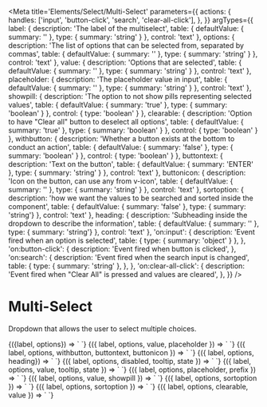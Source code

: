 
<Meta
  title='Elements/Select/Multi-Select'
  parameters={{
    actions: {
      handles: ['input', 'button-click', 'search', 'clear-all-click'],
    },
  }}
  argTypes={{
    label: {
      description: 'The label of the multiselect',
      table: { 
        defaultValue: { summary: '' },
        type: { summary: 'string' }
      },
      control: 'text'
    },
    options: {
      description: 'The list of options that can be selected from, separated by commas',
      table: { 
        defaultValue: { summary: '' },
        type: { summary: 'string' }
      },
      control: 'text'
    },
    value: {
      description: 'Options that are selected',
      table: { 
        defaultValue: { summary: '' },
        type: { summary: 'string' }
      },
      control: 'text'
    },
    placeholder: {
      description: 'The placeholder value in input',
      table: { 
        defaultValue: { summary: '' },
        type: { summary: 'string' }
      },
      control: 'text'
    },
    showpill: { 
      description: 'The option to not show pills representing selected values',
      table: { 
        defaultValue: { summary: 'true' },
        type: { summary: 'boolean' }
      },
      control: { type: 'boolean' }
    },
    clearable: {
      description: 'Option to have "Clear all" button to deselect all options',
      table: {
        defaultValue: { summary: 'true' },
        type: { summary: 'boolean' }
      },
      control: { type: 'boolean' }
    },
    withbutton: {
      description: 'Whether a button exists at the bottom to conduct an action',
      table: { 
        defaultValue: { summary: 'false' },
        type: { summary: 'boolean' }
      },
      control: { type: 'boolean' }
    },
    buttontext: {
      description: 'Text on the button',
      table: { 
        defaultValue: { summary: 'ENTER' },
        type: { summary: 'string' }
      },
      control: 'text'
    },
    buttonicon: {
      description: 'Icon on the button, can use any from v-icon',
      table: { 
        defaultValue: { summary: '' },
        type: { summary: 'string' }
      },
      control: 'text'
    },
    sortoption: {
      description: 'how we want the values to be searched and sorted inside the component',
      table: { 
        defaultValue: { summary: 'false' },
        type: { summary: 'string'}
       },
      control: 'text'
    }, 
    heading: {
      description: 'Subheading inside the dropdown to describe the information',
      table: { 
        defaultValue: { summary: '' },
        type: { summary: 'string'}
      },
      control: 'text'
    },
    'on:input': {
      description: 'Event fired when an option is selected',
      table: { 
        type: { summary: 'object' }
      },
    },
    'on:button-click': {
      description: 'Event fired when button is clicked',
    },
    'on:search': {
      description: 'Event fired when the search input is changed',
      table: { 
        type: { summary: 'string' },
      },
    },
    'on:clear-all-click': {
      description: 'Event fired when "Clear All" is pressed and values are cleared',
    },
  }}
/>


# Multi-Select

Dropdown that allows the user to select multiple choices.

<Canvas>
  <Story
    name='Default'
    args={{
      label: "Default Multi-select",
      options: 'happy, sad, angry',
    }}
  >
    {({label, options}) => `
      <v-multiselect
        label='${label}'
        options='${options}'
      />
    `}
  </Story>
</Canvas>

<Canvas>
  <Story
    name="With Value and Placeholder"
    args={{
      label: "With Value and Placeholder",
      options: "Option 1, Option 2, Option 3",
      value: "Option 1, Option 3",
      placeholder: "Some placeholder..."
    }}
  >
    {({ label, options, value, placeholder }) => `
      <v-multiselect
        label='${label}'
        options='${options}'
        value='${value}'
        placeholder='${placeholder}'
      />
    `}
  </Story>
</Canvas>


<Canvas>
  <Story
    name='With Button'
    args={{
      label: 'With Button',
      options: 'Photo 1, Photo 2, Photo 3',
      withbutton: 'true',
      buttontext: 'TAKE PHOTO',
      buttonicon: 'camera',
    }}
  >
    {({ label, options, withbutton, buttontext, buttonicon }) => `
      <v-multiselect
        label='${label}'
        options='${options}'
        withbutton='${withbutton}'
        buttontext='${buttontext}'
        buttonicon='${buttonicon}'
      />
    `}
  </Story>
</Canvas>

<Canvas>
  <Story
    name='With Heading'
    args={{
      label: 'With Heading',
      options: 'a1, a2, a3, a4',
      heading: 'A Values'
    }}
  >
    {({ label, options, heading}) => `
      <v-multiselect
        label='${label}'
        options='${options}'
        heading='${heading}'
      />
    `}
  </Story>
</Canvas>

<Canvas>
  <Story
    name='Disabled'
    args={{
      label: 'Your options',
      options: 'Option 1, Option 2, Option 3',
      disabled: 'true',
      tooltip: 'This is disabled.',
      state: 'error',
    }}
  >
    {({ label, options, disabled, tooltip, state }) => `
      <v-multiselect
        label='${label}'
        options='${options}'
        disabled='${disabled}'
        tooltip='${tooltip}'
        state='${state}'
      />
    `}
  </Story>
</Canvas>


<Canvas>
  <Story
    name='With Tooltip'
    args={{
      label: 'With Tooltip',
      options: 'Option 1, Option 2, Option 3',
      value: 'Option',
      tooltip: 'Warning: these options may not be your only options.',
      state: 'warn',
    }}
  >
    {({ label, options, value, tooltip, state }) => `
      <v-multiselect
        label='${label}'
        options='${options}'
        value='${value}'
        tooltip='${tooltip}'
        state='${state}'
      />
    `}
  </Story>
</Canvas>

<Canvas>
  <Story
    name='With prefix'
    args={{
      label: 'Options With Prefixes',
      options: gpioOptions,
      placeholder: 'Select...',
      prefix: 'true',
    }}
  >
    {({ label, options, placeholder, prefix }) => `
      <v-multiselect
        label='${label}'
        options='${options}'
        placeholder='${placeholder}'
        prefix='${prefix}'
      />
    `}
  </Story>
</Canvas>

<Canvas>
  <Story
    name='Hide Pills'
    args={{
      label: 'Hide Pills',
      options: 'Bob, Sally, Jimothy, Raechel, Apple, Andy, Robert',
      value: 'Jimothy, Apple',
      showpill: 'false',
    }}
  >
    {({ label, options, value, showpill  }) => `
      <v-multiselect
        label='${label}'
        options='${options}'
        value='${value}'
        showpill='${showpill}'
      />
    `}
  </Story>
</Canvas>

<Canvas>
  <Story
    name='Reduce Search'
    args={{
      label: 'Reduce Search',
      options: 'hello, hi, yo, halo',
      sortoption: 'reduce',
    }}
  >
    {({ label, options, sortoption }) => `
      <v-multiselect
        label='${label}'
        options='${options}'
        sortoption='${sortoption}'
      />
    `}
  </Story>
</Canvas>

<Canvas>
  <Story
    name='Do Not Search'
    args={{
      label: 'Do Not Search',
      options: 'hello, hi, yo, halo',
      sortoption: 'off',
    }}
  >
    {({ label, options, sortoption }) => `
      <v-multiselect
        label='${label}'
        options='${options}'
        sortoption='${sortoption}'
      />
    `}
  </Story>
</Canvas>

<Canvas>
  <Story
    name='Not Clearable'
    args={{
      label: 'Not Clearable',
      options: 'hello, hi, yo, halo',
      value: 'hi, halo',
      clearable: 'false',
    }}
  >
    {({ label, options, clearable, value }) => `
      <v-multiselect
        label='${label}'
        options='${options}'
        clearable='${clearable}'
        value='${value}'
      />
    `}
  </Story>
</Canvas>